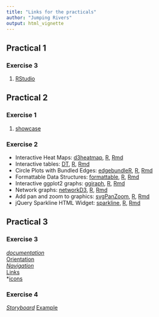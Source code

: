 ```yaml
---
title: "Links for the practicals"
author: "Jumping Rivers"
output: html_vignette
---
```


## Practical 1

### Exercise 3

1. [RStudio](http://rmarkdown.rstudio.com/revealjs_presentation_format.html)

## Practical 2

### Exercise 1

1. [showcase](http://www.htmlwidgets.org/showcase_leaflet.html)

### Exercise 2

* Interactive Heat Maps: [d3heatmap](d3heatmap.html), [R](d3heatmap.R), [Rmd](d3heatmap.Rmd)
* Interactive tables: [DT](DT.html), [R](DT.R), [Rmd](DT.Rmd)
* Circle Plots with Bundled Edges: [edgebundleR](edgebundleR.html), [R](edgebundleR.R), [Rmd](edgebundleR.Rmd)
* Formattable Data Structures: [formattable](formattable.html), [R](formattable.R), [Rmd](formattable.Rmd)
* Interactive ggplot2 graphs: [ggiraph](ggiraph.html), [R](ggiraph.R), [Rmd](ggiraph.Rmd)
* Network graphs: [networkD3](networkD3.html), [R](networkD3.R), [Rmd](networkD3.Rmd)
* Add pan and zoom to graphics: [svgPanZoom](svgPanZoom.html), [R](svgPanZoom.R), [Rmd](svgPanZoom.Rmd)
* jQuery Sparkline HTML Widget: [sparkline](sparkline.html), [R](sparkline.R), [Rmd](sparkline.Rmd)

## Practical 3 

### Exercise 3

*[documentation](http://rmarkdown.rstudio.com/flexdashboard/using.html#multiple_pages)    
*[Orientation](http://rmarkdown.rstudio.com/flexdashboard/using.html#page_orientation)    
*[Navigation](http://rmarkdown.rstudio.com/flexdashboard/using.html#page_navigation)     
*[Links](http://rmarkdown.rstudio.com/flexdashboard/using.html#page_links)    
*[icons](http://rmarkdown.rstudio.com/flexdashboard/using.html#page_icons)     
  
### Exercise 4
  
*[Storyboard](http://rmarkdown.rstudio.com/flexdashboard/using.html#storyboards)
*[Example](https://beta.rstudioconnect.com/jjallaire/htmlwidgets-showcase-storyboard/)